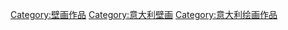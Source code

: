 [[Category:壁画作品|Category:壁画作品]]
[[Category:意大利壁画|Category:意大利壁画]]
[[Category:意大利绘画作品|Category:意大利绘画作品]]